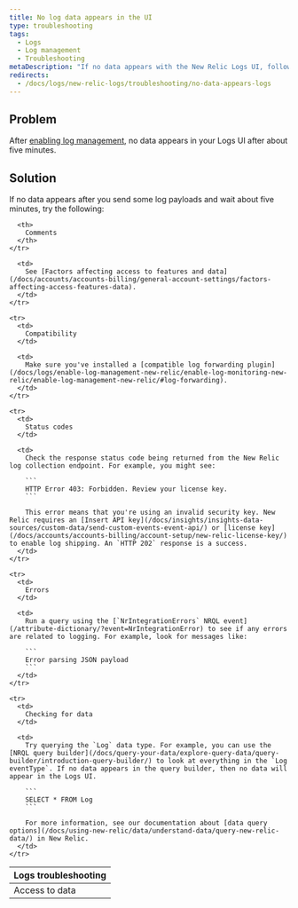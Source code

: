 ```yaml
---
title: No log data appears in the UI
type: troubleshooting
tags:
  - Logs
  - Log management
  - Troubleshooting
metaDescription: "If no data appears with the New Relic Logs UI, follow these troubleshooting tips."
redirects:
  - /docs/logs/new-relic-logs/troubleshooting/no-data-appears-logs
---
```


## Problem

After [enabling log management](/docs/logs/new-relic-logs/enable-logs/enable-new-relic-logs), no data appears in your Logs UI after about five minutes.

## Solution

If no data appears after you send some log payloads and wait about five minutes, try the following:

<table>
  <thead>
    <tr>
      <th>
        Logs troubleshooting
      </th>

      <th>
        Comments
      </th>
    </tr>
  </thead>

  <tbody>
    <tr>
      <td>
        Access to data
      </td>

      <td>
        See [Factors affecting access to features and data](/docs/accounts/accounts-billing/general-account-settings/factors-affecting-access-features-data).
      </td>
    </tr>

    <tr>
      <td>
        Compatibility
      </td>

      <td>
        Make sure you've installed a [compatible log forwarding plugin](/docs/logs/enable-log-management-new-relic/enable-log-monitoring-new-relic/enable-log-management-new-relic/#log-forwarding).
      </td>
    </tr>

    <tr>
      <td>
        Status codes
      </td>

      <td>
        Check the response status code being returned from the New Relic log collection endpoint. For example, you might see:

        ```
        HTTP Error 403: Forbidden. Review your license key.
        ```

        This error means that you're using an invalid security key. New Relic requires an [Insert API key](/docs/insights/insights-data-sources/custom-data/send-custom-events-event-api/) or [license key](/docs/accounts/accounts-billing/account-setup/new-relic-license-key/) to enable log shipping. An `HTTP 202` response is a success.
      </td>
    </tr>

    <tr>
      <td>
        Errors
      </td>

      <td>
        Run a query using the [`NrIntegrationErrors` NRQL event](/attribute-dictionary/?event=NrIntegrationError) to see if any errors are related to logging. For example, look for messages like:

        ```
        Error parsing JSON payload
        ```
      </td>
    </tr>

    <tr>
      <td>
        Checking for data
      </td>

      <td>
        Try querying the `Log` data type. For example, you can use the [NRQL query builder](/docs/query-your-data/explore-query-data/query-builder/introduction-query-builder/) to look at everything in the `Log eventType`. If no data appears in the query builder, then no data will appear in the Logs UI.

        ```
        SELECT * FROM Log
        ```

        For more information, see our documentation about [data query options](/docs/using-new-relic/data/understand-data/query-new-relic-data/) in New Relic.
      </td>
    </tr>
  </tbody>
</table>
